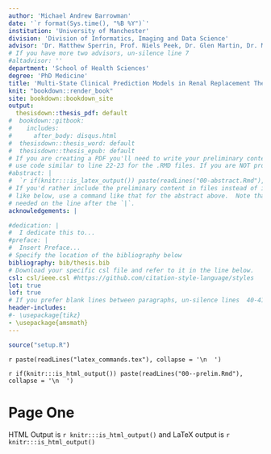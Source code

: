 ```yaml
---
author: 'Michael Andrew Barrowman'
date: '`r format(Sys.time(), "%B %Y")`'
institution: 'University of Manchester'
division: 'Division of Informatics, Imaging and Data Science'
advisor: 'Dr. Matthew Sperrin, Prof. Niels Peek, Dr. Glen Martin, Dr. Mark Lambie'
# If you have more two advisors, un-silence line 7
#altadvisor: ''
department: 'School of Health Sciences'
degree: 'PhD Medicine'
title: 'Multi-State Clinical Prediction Models in Renal Replacement Therapy'
knit: "bookdown::render_book"
site: bookdown::bookdown_site
output: 
  thesisdown::thesis_pdf: default
#  bookdown::gitbook:
#    includes:
#      after_body: disqus.html
#  thesisdown::thesis_word: default
#  thesisdown::thesis_epub: default
# If you are creating a PDF you'll need to write your preliminary content (e.g., abstract, acknowledgements) here or
# use code similar to line 22-23 for the .RMD files. If you are NOT producing a PDF, you can delete or silence lines 21-32 in this YAML header.
#abstract: |
#  `r if(knitr:::is_latex_output()) paste(readLines("00-abstract.Rmd"), collapse = '\n  ')`
# If you'd rather include the preliminary content in files instead of inline
# like below, use a command like that for the abstract above.  Note that a tab is 
# needed on the line after the `|`.
acknowledgements: |

#dedication: |
#  I dedicate this to...
#preface: |
#  Insert Preface...
# Specify the location of the bibliography below
bibliography: bib/thesis.bib
# Download your specific csl file and refer to it in the line below.
csl: csl/ieee.csl #https://github.com/citation-style-language/styles
lot: true
lof: true
# If you prefer blank lines between paragraphs, un-silence lines  40-41 (this requires package tikz)
header-includes:
#- \usepackage{tikz}
- \usepackage{amsmath}
---
```



```r
source("setup.R")
```

<script type="text/x-mathjax-config">
MathJax.Hub.Config({
  TeX: { equationNumbers: { autoNumber: "AMS" } }
});
</script>

`r paste(readLines("latex_commands.tex"), collapse = '\n  ')`

 `r if(knitr:::is_html_output()) paste(readLines("00--prelim.Rmd"), collapse = '\n  ')`

# Page One

HTML Output is `r knitr:::is_html_output()` and LaTeX output is `r knitr:::is_html_output()`




